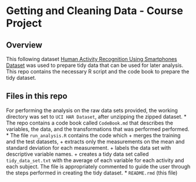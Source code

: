 Getting and Cleaning Data - Course Project
==========================================

## Overview
This following dataset [Human Activity Recognition Using Smartphones Dataset](http://archive.ics.uci.edu/ml/datasets/Human+Activity+Recognition+Using+Smartphones) was used to prepare tidy data that can be used for later analysis. This repo contains the necessary R script and the code book to prepare the tidy dataset.


## Files in this repo
For performing the analysis on the raw data sets provided, the working directory was set to `UCI HAR Dataset`, after unzipping the zipped dataset. 
*  The repo contains a code book called `CodeBook.md` that describes the variables, the data, and the transformations that was performed performed.
*   The file `run_analysis.R` contains the code which 
	+ merges the training and the test datasets,
	+ extracts only the measurements on the mean and standard deviation for each measurement. 
	+ labels the data set with descriptive variable names. 
	+ creates a tidy data set called `tidy_data_set.txt` with the average of each variable for each activity and each subject.
The file is appropriately commented to guide the user through the steps performed in creating the tidy dataset.
*   `README.rmd` (this file)  



